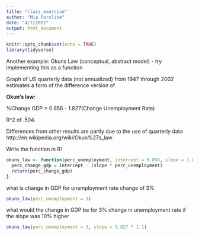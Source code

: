 ```yaml
---
title: "class_exercise"
author: "Mia Forsline"
date: "4/7/2022"
output: html_document
---
```


```r
knitr::opts_chunk$set(echo = TRUE)
library(tidyverse)
```

Another example: Okuns Law (conceptual, abstract model) - try implementing this as a function

Graph of US quarterly data (not annualized) from 1947 through 2002 estimates a form of the difference version of

**Okun’s law:**

%Change GDP = 0.856 - 1.827(Change Unemployment Rate)

R^2 of .504.

Differences from other results are partly due to the use of quarterly data http://en.wikipedia.org/wiki/Okun%27s_law

Write the function in R!

```r
okuns_law <- function(perc_unemployment, intercept = 0.856, slope = 1.827){
  perc_change_gdp = intercept - (slope * perc_unemployment)
  return(perc_change_gdp)
}
```

what is change in GDP for unemployment rate change of 3%

```r
okuns_law(perc_unemployment = 3)
```


what would the change in GDP be for 3% change in unemployment rate if the slope was 10% higher

```r
okuns_law(perc_unemployment = 3, slope = 1.827 * 1.1)
```

